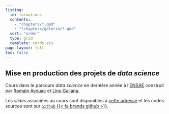 ```yaml
---
listing:
  id: formations
  contents:
    - "chapters/*.qmd"
    - "!chapters/galerie/*.qmd"  
  sort: "order"
  type: grid
  template: cards.ejs
page-layout: full
toc: false
---
```


## Mise en production des projets de _data science_

Cours dans le parcours _data science_ en dernière année à l'[ENSAE](https://www.ensae.fr/)
construit par [Romain Avouac](https://github.com/avouacr) et [Lino Galiana](https://github.com/linogaliana).

Les *slides* associées au cours sont disponibles à [cette adresse](https://ensae-reproductibilite.github.io/slides)
et les codes sources sont sur [`Github` {{< fa brands github >}}](https://github.com/ensae-reproductibilite).

<br>
<br>

::: {#chapitre}
:::
